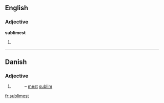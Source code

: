 ==English==

===Adjective===
'''sublimest'''

# {{superlative of|[[sublime]]}}

----

==Danish==

===Adjective===
{{infl|da|adjective form}}

# {{form of|superlative singular indefinite|sublim|lang=Danish}}
#:– [[mest]] [[sublim]]

[[fr:sublimest]]